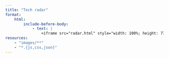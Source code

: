 ```yaml
---
title: "Tech radar"
format:
    html:
        include-before-body:
            - text: |
                <iframe src="radar.html" style="width: 100%; height: 77.5vh;">
resources:
    - "images/**"
    - "*.{js,css,json}"
---
```


